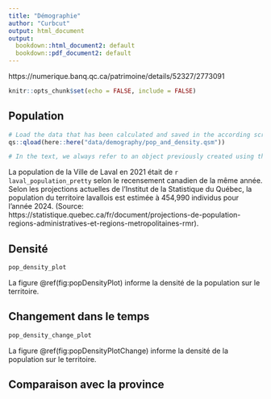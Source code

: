 ```yaml
---
title: "Démographie"
author: "Curbcut"
output: html_document
output:
  bookdown::html_document2: default
  bookdown::pdf_document2: default
---
```


https://numerique.banq.qc.ca/patrimoine/details/52327/2773091

```r
knitr::opts_chunk$set(echo = FALSE, include = FALSE)
```

## Population

```r

# Load the data that has been calculated and saved in the according script:
qs::qload(here::here("data/demography/pop_and_density.qsm"))

# In the text, we always refer to an object previously created using this: `r object_name`
```
La population de la Ville de Laval en 2021 était de `r laval_population_pretty` selon le recensement canadien de la même année. Selon les projections actuelles de l'Institut de la Statistique du Québec, la population du territoire lavallois est estimée à 454,990 individus pour l'année 2024. (Source: https://statistique.quebec.ca/fr/document/projections-de-population-regions-administratives-et-regions-metropolitaines-rmr).

## Densité

```r

pop_density_plot

```

La figure \@ref(fig:popDensityPlot) informe la densité de la population sur le territoire.

## Changement dans le temps

```r

pop_density_change_plot

```

La figure \@ref(fig:popDensityPlotChange) informe la densité de la population sur le territoire.


## Comparaison avec la province